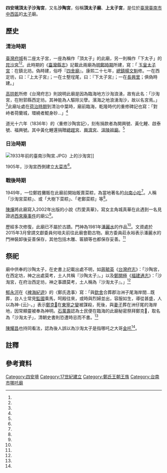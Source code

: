 {{全局僻字|𡒉|上「臧」下「土」}}
{{東亞廟宇
| name = 沙淘宮
| img =File:臺南沙陶宮.JPG
| img_capt = 
| image_width = 250px
| location = {{ROC-TWN}}[[臺南市|臺南市]][[中西區_(臺灣)|中西區]]西門路二段116巷5號<ref name="台灣寺廟網"/>
| god = [[沙淘太子|沙淘太子]]、[[中壇元帥|中壇元帥]]
| type = 
| struct = 
| open_year ={{QIN}}17世紀
| cere_date =
|}}

'''四安境頂太子沙淘宮'''，又名'''沙陶宮'''，俗稱'''頂太子廟'''、'''上太子宮'''，是位於[[臺灣|臺灣]][[臺南市|臺南市]][[中西區_(臺灣)|中西區]]的[[太子|太子]]廟。

== 歷史 ==

===清治時期===
[[臺灣府城|臺灣府城]]有二座太子宮，一座為稱作「頂太子」的此廟，另一則稱作「下太子」的[[昆沙宮|昆沙宮]]<ref name="許献平"/><ref name="陳耀昌"/>。此時期的《[[臺灣縣志|臺灣縣志]]》記載此兩廟為[[明鄭時期|明鄭時期]]所建，寫：「 [[玉皇太子宮|玉皇太子宮]]：在鎮北坊。偽時建，俗呼『[[四舍廟|四舍廟]]』。康熙二十七年，[[臺灣鎮|總鎮]][[楊文魁|楊文魁]]修。一在西定坊，曰：『上太子宮』；一在士墼埕尾，曰：『下太子宮』；一在[[長興里_(堡里)|長興里]]{{efn|此指[[明宜宮|明宜宮]]<ref name="鍾平波"/>。}}；俱偽時建。」

[[高拱乾|高拱乾]]所修《台灣府志》則說明此廟是因為臨海地方沙淘浪湧，故有此名：「沙淘宮，在附郭縣西定坊。其神能為人驅除災孽。濱海之地浪湧淘沙，故以名宮焉。」<ref name="石萬壽"/>此廟址處在[[荷治時期|荷治時期]]到清治中葉時，廟前臨海，乾隆時代的重修碑記也寫：「對峙者荷蘭城，環繞者鯤身砂...」<ref name="吳昭明"/>

道光十六年（1836年）的〈重修沙陶宮記〉，刻有捐款者為開興號、黃化鯉、啟泰號、福興號。其中黃化鯉還捐贈[[總趕宮|總趕宮]]、[[大觀音亭興濟宮|興濟宮]]、[[溫陵媽廟|溫陵祖廟]]。<ref name="黃如輝"/>
===日治時期===

[[File:1933年前的臺南沙陶宮.JPG|thumb]]》上的沙淘宮]]

1905年，沙淘宮西側建立[[大菜市|大菜市]]<ref name="吳昭明"/>。

===戰後時期===

1949年，一位鄭姓攤販在此廟前開始販賣菜粽{{efn|菜粽在臺灣話的意思是「[[素食|素]]粽」，亦名「土豆粽」，即[[花生|花生]]粽。}}，為當地著名的[[台南小吃|台南小吃]]<ref name="沈軒毅"/>。人稱「沙淘宮菜粽」、或「大樹下菜粽」、「老鄭菜粽」等<ref name="李莘于"/>。

[[陳燁_(作家)|陳燁]]將此廟寫入2002年出版的小說《烈愛真華》，寫女主角城真華在此遇到一名見證過[[西來庵事件|西來庵事件]]的廟公<ref name="陳燁"/>。

歷經多次修復，此廟已不屬於古蹟。門神為1981年[[潘麗水|潘麗水]]的作品<ref name="徐明福"/>。文資處於2015年3月曾請文獻委員何培夫前往此廟會勘古物。廟方委員莊永裕表示潘麗水的門神裝卸後妥善保存，其他包括木雕、匾額等也都保存妥善。<ref name="林雪娟"/>

==祭祀==
廟中供奉的沙陶太子，在史書上記載出處不明，如[[蔣毓英|蔣毓英]]《[[台灣府志|台灣府志]]》：「沙陶宮，在西定坊，神之出處莫考，土人共稱『沙陶太子』。」以及[[鄭開極|鄭開極]]《[[福建通志|福建通志]]》：「沙淘宮，在府治西定坊，神之事蹟莫考，土人稱為『沙淘太子』。」<ref name="石萬壽"/>

[[郁永河|郁永河]]在《[[裨海紀遊|裨海紀遊]]》的〈鄭氏逸事〉寫：「與[[鄭克𡒉|欽舍]]合葬郡治洲子尾海岸間...既葬，台人士常見[[監國|監國]]乘馬，呵殿往來，或時與烈婦並出，容服如生，導從甚盛，人以為神-{云}-。」表示[[鄭克𡒉|鄭克𡒉]]在[[東寧之變|東寧之變]]被謀殺，死後，與[[陳妃_(台灣)|妻子]]葬在洲仔尾的海岸地，因常顯靈被奉為神明。[[石萬壽|石萬壽]]認為士民便在臨海的此廟秘密祭拜鄭克𡒉，取名為「沙淘太子」，清朝史書則恐遭時忌而不書。<ref name="石萬壽"/>

[[陳耀昌|陳耀昌]]也持同看法，認為後人誤以為沙淘太子是指哪吒之大哥[[金吒|金吒]]<ref name="陳耀昌"/>。

==註釋==
{{notelist}}

== 參考資料 ==
{{Portal box|臺南}}
{{reflist|refs=

<ref name="黃如輝">{{cite journal |author=黃如輝|title=〈試論臺南市古蹟天壇修建碑記〉|journal =《臺灣文獻》|date=2012-09-30|volume=第六十三卷|issue=第三期|publisher=國史館台灣文獻館|location=|language=zh-tw|}}</ref>

<ref name="陳耀昌">{{Cite news|url=http://newtalk.tw/opinion/view/3534|title=三太子與鄭成功|author=陳耀昌|language=zh-tw|publisher=新頭殼 newtalk|date=2011-09-09|accessdate=2016-03-17|archive-date=2017-01-15|archive-url=https://web.archive.org/web/20170115035124/http://newtalk.tw/opinion/view/3534|dead-url=no}}</ref>

<ref name="鍾平波">{{Cite news|url=http://www.twtimes.com.tw/m/index.php?page=news&&ntype=17&nid=508558|title=廟宇巡禮　台南明宜宮太子公金身　壯觀|author=鍾平波|language=zh-tw|publisher=《臺灣時報》|date=2015-08-10|accessdate=2016-03-17|archive-url=https://web.archive.org/web/20160325072530/http://www.twtimes.com.tw/m/index.php?page=news&&ntype=17&nid=508558|archive-date=2016-03-25|dead-url=yes}}</ref>

<ref name="沈軒毅">{{Cite news|url=http://www.appledaily.com.tw/appledaily/article/forum/20061209/3092136/|title=府城小吃 從早吃到晚|author=沈軒毅|language=zh-tw|publisher=《蘋果日報》|date=2006-12-09|accessdate=2016-03-17|archive-date=2017-01-15|archive-url=https://web.archive.org/web/20170115062106/http://www.appledaily.com.tw/appledaily/article/forum/20061209/3092136/|dead-url=no}}</ref>

<ref name="李莘于">{{cite journal |author=李莘于|title=〈【老鄭菜粽】特級花生裹糯香〉|journal =《alive優生活》|date=2010-05-26|volume=|issue=第230期|publisher=城邦文化|location=|language=zh-tw|}}</ref>

<ref name="吳昭明">{{Cite news|url=http://www.cdns.com.tw/news.php?n_id=35&nc_id=81563|title=＜府城今昔＞大菜市 說不完的故事|author=吳昭明|language=zh-tw|publisher=《中華日報》|date=2016-03-12|accessdate=2016-03-17|archive-url=https://web.archive.org/web/20160417145045/http://cdns.com.tw/news.php?n_id=35&nc_id=81563|archive-date=2016-04-17|dead-url=yes}}</ref>

<ref name="林雪娟">{{Cite news|url=http://www.cdns.com.tw/news.php?n_id=1&nc_id=16117|title=沙淘宮潘麗水作品保存完整|author=林雪娟|language=zh-tw|publisher=《中華日報》|date=2015-03-24|accessdate=2016-03-17|archive-url=https://web.archive.org/web/20170117020433/http://www.cdns.com.tw/news.php?n_id=1&nc_id=16117|archive-date=2017-01-17|dead-url=yes}}</ref>

<ref name="陳燁">{{cite book |author=[[陳燁|陳燁]]|title=《烈愛真華》|chapter=〈真華姑娘〉|date=2002-04-17|publisher=聯經出版社|location=|language=zh-tw |isbn=9570824255}}</ref>

<ref name="台灣寺廟網">{{Cite web|url=http://www.twgod.com/CwP/P/P246.html|title=臺南寺廟中西區|author=|language=zh-tw|publisher=台灣寺廟網|date=|accessdate=2016-03-15|archive-url=https://web.archive.org/web/20160405132629/http://www.twgod.com/CwP/P/P246.html|archive-date=2016-04-05|dead-url=yes}}</ref>

<ref name="許献平">{{cite journal |author=許献平|title=〈台南縣太子爺廟的分布與系統〉|journal =《南瀛文獻》|date=2004-09|volume=|issue=第三輯|publisher=台南縣政府文化局|location=|language=zh-tw|}}</ref>

<ref name="石萬壽">{{cite journal |author=[[石萬壽|石萬壽]]|title=〈王爺信仰與延平王君臣關係之探討〉|journal =《臺灣文獻》|date=2009-03-31|volume=第六十卷|issue=第一期|publisher=國史館台灣文獻館|location=|language=zh-tw|}}</ref>

<ref name="徐明福">{{cite book |author=徐明福|title=《雲山麗水：府城傳統畫師潘麗水作品之研究》|chapter=〈潘麗水寺廟畫作特色解析〉|date=2001-06-01|publisher=國立傳統藝術中心|location=|language=zh-tw |isbn=9789570280685}}</ref>

}}

{{commons category|Shatao Temple}}
{{五條港}}
{{臺灣府城聯境}}
{{coord|22.993154|120.199263|display=title}}
[[Category:四安境|Category:四安境]]

[[Category:17世紀建立|Category:17世紀建立]]
[[Category:鄭氏王朝王族|Category:鄭氏王朝王族]]
[[Category:台南市哪吒廟|Category:台南市哪吒廟]]
